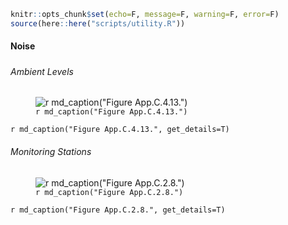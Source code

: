 ```r
knitr::opts_chunk$set(echo=F, message=F, warning=F, error=F)
source(here::here("scripts/utility.R"))
```

#### Noise

##### {.tabset}

###### Ambient Levels

![`r md_caption("Figure App.C.4.13.")`](../img/cinms_cr/App.C.4.13.CINMS_Noise.jpg)

`r md_caption("Figure App.C.4.13.", get_details=T)`

###### Monitoring Stations

![`r md_caption("Figure App.C.2.8.")`](../img/cinms_cr/App.C.2.8.jpg)

`r md_caption("Figure App.C.2.8.", get_details=T)`